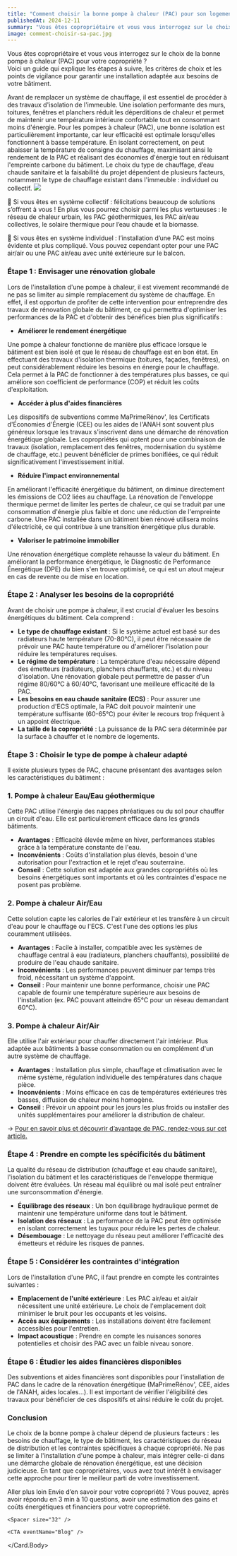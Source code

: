```yaml
---
title: "Comment choisir la bonne pompe à chaleur (PAC) pour son logement ?"
publishedAt: 2024-12-11
summary: "Vous êtes copropriétaire et vous vous interrogez sur le choix de la bonne pompe à chaleur (PAC) pour votre copropriété ? Voici un guide qui explique les étapes à suivre, les critères de choix et les points de vigilance pour garantir une installation adaptée aux besoins de votre bâtiment. "
image: comment-choisir-sa-pac.jpg
---
```

Vous êtes copropriétaire et vous vous interrogez sur le choix de la bonne pompe à chaleur (PAC) pour votre copropriété ?  
Voici un guide qui explique les étapes à suivre, les critères de choix et les points de vigilance pour garantir une installation adaptée aux besoins de votre bâtiment.

<Callout type="warning">Avant de remplacer un système de chauffage, il est essentiel de procéder à des travaux d'isolation de l'immeuble. Une isolation performante des murs, toitures, fenêtres et planchers réduit les déperditions de chaleur et permet de maintenir une température intérieure confortable tout en consommant moins d'énergie. Pour les pompes à chaleur (PAC), une bonne isolation est particulièrement importante, car leur efficacité est optimale lorsqu'elles fonctionnent à basse température. En isolant correctement, on peut abaisser la température de consigne du chauffage, maximisant ainsi le rendement de la PAC et réalisant des économies d'énergie tout en réduisant l'empreinte carbone du bâtiment.</Callout>
<Spacer size="34" />
Le choix du type de chauffage, d’eau chaude sanitaire et la faisabilité du projet dépendent de plusieurs facteurs, notamment le type de chauffage existant dans l'immeuble : individuel ou collectif.
<Spacer size="34" />
<Image src="Comparaison chauffage coll et individuel.png" />
<Spacer size="34" />

👥 Si vous êtes en système collectif : félicitations beaucoup de solutions s’offrent à vous ! En plus vous pourrez choisir parmi les plus vertueuses : le réseau de chaleur urbain, les PAC géothermiques, les PAC air/eau collectives, le solaire thermique pour l’eau chaude et la biomasse.

👤 Si vous êtes en système individuel : l’installation d’une PAC est moins évidente et plus compliqué. Vous pouvez cependant opter pour une PAC air/air ou une PAC air/eau avec unité extérieure sur le balcon. 

### Étape 1 : Envisager une rénovation globale

Lors de l'installation d'une pompe à chaleur, il est vivement recommandé de ne pas se limiter au simple remplacement du système de chauffage. En effet, il est opportun de profiter de cette intervention pour entreprendre des travaux de rénovation globale du bâtiment, ce qui permettra d'optimiser les performances de la PAC et d'obtenir des bénéfices bien plus significatifs :

- **Améliorer le rendement énergétique**

Une pompe à chaleur fonctionne de manière plus efficace lorsque le bâtiment est bien isolé et que le réseau de chauffage est en bon état. En effectuant des travaux d'isolation thermique (toitures, façades, fenêtres), on peut considérablement réduire les besoins en énergie pour le chauffage. Cela permet à la PAC de fonctionner à des températures plus basses, ce qui améliore son coefficient de performance (COP) et réduit les coûts d'exploitation.

- **Accéder à plus d'aides financières**

Les dispositifs de subventions comme MaPrimeRénov', les Certificats d'Économies d'Énergie (CEE) ou les aides de l'ANAH sont souvent plus généreux lorsque les travaux s'inscrivent dans une démarche de rénovation énergétique globale. Les copropriétés qui optent pour une combinaison de travaux (isolation, remplacement des fenêtres, modernisation du système de chauffage, etc.) peuvent bénéficier de primes bonifiées, ce qui réduit significativement l'investissement initial.

- **Réduire l'impact environnemental**

En améliorant l'efficacité énergétique du bâtiment, on diminue directement les émissions de CO2 liées au chauffage. La rénovation de l'enveloppe thermique permet de limiter les pertes de chaleur, ce qui se traduit par une consommation d'énergie plus faible et donc une réduction de l'empreinte carbone. Une PAC installée dans un bâtiment bien rénové utilisera moins d'électricité, ce qui contribue à une transition énergétique plus durable.

- **Valoriser le patrimoine immobilier**

Une rénovation énergétique complète rehausse la valeur du bâtiment. En améliorant la performance énergétique, le Diagnostic de Performance Énergétique (DPE) du bien s'en trouve optimisé, ce qui est un atout majeur en cas de revente ou de mise en location.

### Étape 2 : Analyser les besoins de la copropriété

Avant de choisir une pompe à chaleur, il est crucial d'évaluer les besoins énergétiques du bâtiment. Cela comprend :

- **Le type de chauffage existant** : Si le système actuel est basé sur des radiateurs haute température (70-80°C), il peut être nécessaire de prévoir une PAC haute température ou d'améliorer l'isolation pour réduire les températures requises.
- **Le régime de température** : La température d'eau nécessaire dépend des émetteurs (radiateurs, planchers chauffants, etc.) et du niveau d'isolation. Une rénovation globale peut permettre de passer d'un régime 80/60°C à 60/40°C, favorisant une meilleure efficacité de la PAC.
- **Les besoins en eau chaude sanitaire (ECS)** : Pour assurer une production d'ECS optimale, la PAC doit pouvoir maintenir une température suffisante (60-65°C) pour éviter le recours trop fréquent à un appoint électrique.
- **La taille de la copropriété** : La puissance de la PAC sera déterminée par la surface à chauffer et le nombre de logements.

### Étape 3 : Choisir le type de pompe à chaleur adapté

Il existe plusieurs types de PAC, chacune présentant des avantages selon les caractéristiques du bâtiment :

### 1. Pompe à chaleur Eau/Eau géothermique

Cette PAC utilise l'énergie des nappes phréatiques ou du sol pour chauffer un circuit d'eau. Elle est particulièrement efficace dans les grands bâtiments.

- **Avantages** : Efficacité élevée même en hiver, performances stables grâce à la température constante de l'eau.
- **Inconvénients** : Coûts d'installation plus élevés, besoin d'une autorisation pour l'extraction et le rejet d'eau souterraine.
- **Conseil** : Cette solution est adaptée aux grandes copropriétés où les besoins énergétiques sont importants et où les contraintes d'espace ne posent pas problème.

### 2. Pompe à chaleur Air/Eau

Cette solution capte les calories de l'air extérieur et les transfère à un circuit d'eau pour le chauffage ou l'ECS. C'est l'une des options les plus couramment utilisées.

- **Avantages** : Facile à installer, compatible avec les systèmes de chauffage central à eau (radiateurs, planchers chauffants), possibilité de produire de l'eau chaude sanitaire.
- **Inconvénients** : Les performances peuvent diminuer par temps très froid, nécessitant un système d'appoint.
- **Conseil** : Pour maintenir une bonne performance, choisir une PAC capable de fournir une température supérieure aux besoins de l'installation (ex. PAC pouvant atteindre 65°C pour un réseau demandant 60°C).

### 3. Pompe à chaleur Air/Air

Elle utilise l'air extérieur pour chauffer directement l'air intérieur. Plus adaptée aux bâtiments à basse consommation ou en complément d'un autre système de chauffage.

- **Avantages** : Installation plus simple, chauffage et climatisation avec le même système, régulation individuelle des températures dans chaque pièce.
- **Inconvénients** : Moins efficace en cas de températures extérieures très basses, diffusion de chaleur moins homogène.
- **Conseil** : Prévoir un appoint pour les jours les plus froids ou installer des unités supplémentaires pour améliorer la distribution de chaleur.

→ [Pour en savoir plus et découvrir d’avantage de PAC, rendez-vous sur cet article.](https://www.notion.so/Quelle-PAC-en-immeuble-et-pour-quel-usage-11f6523d57d7804a8b0dd89cd4a2c012?pvs=21) 

### Étape 4 : Prendre en compte les spécificités du bâtiment

La qualité du réseau de distribution (chauffage et eau chaude sanitaire), l'isolation du bâtiment et les caractéristiques de l'enveloppe thermique doivent être évaluées. Un réseau mal équilibré ou mal isolé peut entraîner une surconsommation d'énergie.

- **Équilibrage des réseaux** : Un bon équilibrage hydraulique permet de maintenir une température uniforme dans tout le bâtiment.
- **Isolation des réseaux** : La performance de la PAC peut être optimisée en isolant correctement les tuyaux pour réduire les pertes de chaleur.
- **Désembouage** : Le nettoyage du réseau peut améliorer l'efficacité des émetteurs et réduire les risques de pannes.

### Étape 5 : Considérer les contraintes d'intégration

Lors de l'installation d'une PAC, il faut prendre en compte les contraintes suivantes :

- **Emplacement de l'unité extérieure** : Les PAC air/eau et air/air nécessitent une unité extérieure. Le choix de l'emplacement doit minimiser le bruit pour les occupants et les voisins.
-  **Accès aux équipements** : Les installations doivent être facilement accessibles pour l'entretien.
- **Impact acoustique** : Prendre en compte les nuisances sonores potentielles et choisir des PAC avec un faible niveau sonore.

### Étape 6 : Étudier les aides financières disponibles

Des subventions et aides financières sont disponibles pour l'installation de PAC dans le cadre de la rénovation énergétique (MaPrimeRénov', CEE, aides de l'ANAH, aides locales…). Il est important de vérifier l'éligibilité des travaux pour bénéficier de ces dispositifs et ainsi réduire le coût du projet.

### Conclusion

Le choix de la bonne pompe à chaleur dépend de plusieurs facteurs : les besoins de chauffage, le type de bâtiment, les caractéristiques du réseau de distribution et les contraintes spécifiques à chaque copropriété. Ne pas se limiter à l'installation d'une pompe à chaleur, mais intégrer celle-ci dans une démarche globale de rénovation énergétique, est une décision judicieuse. En tant que copropriétaires, vous avez tout intérêt à envisager cette approche pour tirer le meilleur parti de votre investissement.

<Spacer size="64" />
<Card fullWidth>
  <Card.Title>Aller plus loin</Card.Title>
  <Card.Body>
    Envie d’en savoir pour votre copropriété ? Vous pouvez, après avoir répondu en 3 min à 10 questions, avoir une estimation des gains et coûts énergétiques et financiers pour votre copropriété.
 
    <Spacer size="32" />

    <CTA eventName="Blog" />
  </Card.Body>
</Card>
